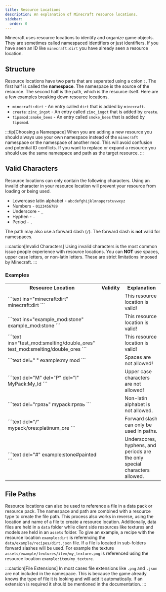 ```yaml
---
title: Resource Locations
description: An explanation of Minecraft resource locations.
sidebar:
  order: 0
---
```


Minecraft uses resource locations to identify and organize game objects. They are sometimes called namespaced
identifiers or just identifiers. If you have seen an ID like `minecraft:dirt` you have already seen a resource location.

## Structure
Resource locations have two parts that are separated using a colon `:`. The first half is called the **namespace**. The
namespace is the source of the resource. The second half is the path, which is the resource itself. Here are a few
examples breaking down resource locations.

- `minecraft:dirt` - An entry called `dirt` that is added by `minecraft`.
- `create:zinc_ingot` - An entry called `zinc_ingot` that is added by `create`.
- `tipsmod:smoke_bees` - An entry called `smoke_bees` that is added by `tipsmod`.

:::tip[Choosing a Namespace]
When you are adding a new resource you should always use your own namespace instead of the `minecraft` namespace or the
namespace of another mod. This will avoid confusion and potential ID conflicts. If you want to replace or expand a
resource you should use the same namespace and path as the target resource.
:::

## Valid Characters
Resource locations can only contain the following characters. Using an invalid character in your resource location will
prevent your resource from loading or being used.

- Lowercase latin alphabet - `abcdefghijklmnopqrstuvwxyz`
- Numbers - `0123456789`
- Underscore - `_`
- Hyphen - `-`
- Period - `.`

The path may also use a forward slash (`/`). The forward slash is **not** valid for namespaces.

:::caution[Invalid Characters]
Using invalid characters is the most common issue people experience with resource locations. You can **NOT** use spaces,
upper case letters, or non-latin letters. These are strict limitations imposed by Minecraft.
:::

### Examples
<table>
    <tr>
        <th>Resource Location</th>
        <th>Validity</th>
        <th>Explanation</th>
    </tr>
    <tr>
        <td>
            ```text ins="minecraft:dirt"
            minecraft:dirt
            ```
        </td>
        <td>
            <Icon name="approve-check-circle" color="#55FF55" size="2rem"/>
        </td>
        <td>
            This resource location is valid!
        </td>
    </tr>
    <tr>
        <td>
            ```text ins="example_mod:stone"
            example_mod:stone
            ```
        </td>
        <td>
            <Icon name="approve-check-circle" color="#55FF55" size="2rem"/>
        </td>
        <td>
            This resource location is valid!
        </td>
    </tr>
    <tr>
        <td>
            ```text ins="test_mod:smelting/double_ores"
            test_mod:smelting/double_ores
            ```
        </td>
        <td>
            <Icon name="approve-check-circle" color="#55FF55" size="2rem"/>
        </td>
        <td>
            This resource location is valid!
        </td>
    </tr>
    <tr>
        <td>
            ```text del=" "
            example:my mod
            ```
        </td>
        <td>
            <Icon name="error" color="#FF5555" size="2rem"/>
        </td>
        <td>
            Spaces are not allowed!
        </td>
    </tr>
    <tr>
        <td>
            ```text del="M" del="P" del="I"
            MyPack:My_Id
            ```
        </td>
        <td>
            <Icon name="error" color="#FF5555" size="2rem"/>
        </td>
        <td>
            Upper case characters are not allowed!
        </td>
    </tr>
    <tr>
        <td>
            ```text del="грязь"
            mypack:грязь
            ```
        </td>
        <td>
            <Icon name="error" color="#FF5555" size="2rem"/>
        </td>
        <td>
            Non-latin alphabet is not allowed.
        </td>
    </tr>
    <tr>
        <td>
            ```text del="/"
            mypack/ores:platinum_ore
            ```
        </td>
        <td>
            <Icon name="error" color="#FF5555" size="2rem"/>
        </td>
        <td>
            Forward slash can only be used in paths.
        </td>
    </tr>
    <tr>
        <td>
            ```text del="#"
            example:stone#painted
            ```
        </td>
        <td>
            <Icon name="error" color="#FF5555" size="2rem"/>
        </td>
        <td>
            Underscores, hyphens, and periods are the only special characters allowed.
        </td>
    </tr>
</table>

## File Paths
Resource locations can also be used to reference a file in a data pack or resource pack. The namespace and path are
combined with a resource type to create the file path. This process also works in reverse, using the location and name
of a file to create a resource location. Additionally, data files are held in a `data` folder while client side
resources like textures and models are held in an `assets` folder. To give an example, a recipe with the resource
location `example:dirt` is referencing the `data/example/recipes/dirt.json` file. If a file is located in sub-folders
forward slashes will be used. For example the texture `assets/example/textures/item/my_texture.png` is referenced using
the resource location `example:item/my_texture`.

:::caution[File Extensions]
In most cases file extensions like `.png` and `.json` are not included in the namespace. This is because the game
already knows the type of file it is looking and will add it automatically. If an extension is required it should be
mentioned in the documentation.
:::